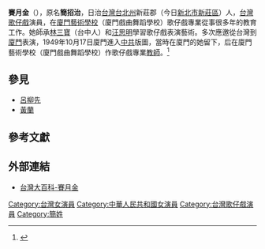 '''賽月金'''（{{bd|1910年||1986年}}），原名'''簡招治'''，日治[[台灣|台灣]][[台北州|台北州]]新莊郡（今日[[新北市|新北市]][[新莊區|新莊區]]）人，[[台灣|台灣]][[歌仔戲|歌仔戲]]演員，在[[廈門藝術學校|廈門藝術學校]]（廈門戲曲舞蹈學校）歌仔戲專業從事很多年的教育工作。她師承[[林三寶|林三寶]]（台中人）和[[汪思明|汪思明]]學習歌仔戲表演藝術。多次應邀從台灣到[[廈門|廈門]]表演，1949年10月17日廈門進入[[中共|中共]]版圖，當時在廈門的她留下，后在廈門藝術學校（廈門戲曲舞蹈學校）作歌仔戲專業[[教師|教師]]。<ref name="a">{{cite web | language = zh-cn | publisher = 厦门日报社 | title = 艺人2:赛月金 | url = http://www.xmnn.cn/tszk/wyb/200705/t20070528_218185.htm | author =  | date = 2007-05-28 | accessdate =  | deadurl = yes | archiveurl = https://web.archive.org/web/20070709025931/http://www.xmnn.cn/tszk/wyb/200705/t20070528_218185.htm | archivedate = 2007-07-09 }}</ref>

==參見==
*[[呂柳先|呂柳先]]
*[[黃蘭|黃蘭]]

==參考文獻==
<div class="references-small">
<references></references>
</div>

==外部連結==
*[http://nrch.culture.tw/twpedia.aspx?id=8221 台灣大百科-賽月金] {{Wayback|url=http://nrch.culture.tw/twpedia.aspx?id=8221 |date=20160307030551 }}

[[Category:台灣女演員|Category:台灣女演員]]
[[Category:中華人民共和國女演員|Category:中華人民共和國女演員]]
[[Category:台灣歌仔戲演員|Category:台灣歌仔戲演員]]
[[Category:簡姓|Category:簡姓]]